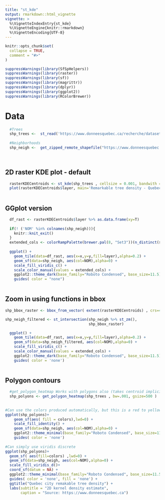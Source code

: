 ```yaml
---
title: "st_kde"
output: rmarkdown::html_vignette
vignette: >
  %\VignetteIndexEntry{st_kde}
  %\VignetteEngine{knitr::rmarkdown}
  %\VignetteEncoding{UTF-8}
---
```


```r
knitr::opts_chunk$set(
  collapse = TRUE,
  comment = "#>"
)
```

```r
suppressWarnings(library(SfSpHelpers))
suppressWarnings(library(raster))
suppressWarnings(library(sf))
suppressWarnings(library(magrittr))
suppressWarnings(library(dplyr))
suppressWarnings(library(ggplot2))
suppressWarnings(library(RColorBrewer))
```


# Data
```r

  #Trees
  shp_trees <-  st_read('https://www.donneesquebec.ca/recherche/dataset/bc5afddf-9439-4e96-84fb-f91847b722be/resource/bbdca0dd-82df-42f9-845b-32348debf8ab/download/vdq-arbrepotentielremarquable.geojson')
 
  #Neighborhoods
  shp_neigh <-  get_zipped_remote_shapefile("https://www.donneesquebec.ca/recherche/dataset/5b1ae6f2-6719-46df-bd2f-e57a7034c917/resource/508594dc-b090-407c-9489-73a1b46a8477/download/vdq-quartier.zip")
  
  
```


## 2D raster KDE plot - default
```r

  rasterKDECentroids <- st_kde(shp_trees , cellsize = 0.001, bandwith =c(.001, .001 ) )
  plot(rasterKDECentroids$layer, main='Remarkable tree density - Quebec City')
  
```
  
## GGplot version   
```r

  df_rast <- rasterKDECentroids$layer %>% as.data.frame(xy=T)
  
  if(! ('NOM' %in% colnames(shp_neigh))){
    knitr::knit_exit()
  }
  extended_cols <- colorRampPalette(brewer.pal(8, "Set3"))(n_distinct(shp_neigh[['NOM']]))
  
  ggplot() + 
    geom_tile(data=df_rast, aes(x=x,y=y,fill=layer),alpha=0.2) + 
    geom_sf(data=shp_neigh, aes(col=NOM),alpha=0) + 
    scale_fill_viridis_c() + 
    scale_color_manual(values = extended_cols) + 
    ggplot2::theme_dark(base_family="Roboto Condensed", base_size=11.5) +
    guides( color = "none") 
    
```


## Zoom in using functions in bbox
```r

shp_bbox_raster <- bbox_from_vector( extent(rasterKDECentroids) , crs=4326)

shp_neigh_filtered <- st_intersection(shp_neigh %>% st_zm(),
                                      shp_bbox_raster)

  ggplot() + 
    geom_tile(data=df_rast, aes(x=x,y=y,fill=layer),alpha=0.2) + 
    geom_sf(data=shp_neigh_filtered, aes(col=NOM),alpha=0) + 
    scale_fill_viridis_c() + 
    scale_color_manual(values = extended_cols) + 
    ggplot2::theme_dark(base_family="Roboto Condensed", base_size=11.5) +
    guides( color = 'none') 
  
```


## Polygon contours
```r

  #get_polygon_heatmap Works with polygons also (takes centroid implicitely)
  shp_polyons <- get_polygon_heatmap(shp_trees , bw=.001, gsize=500 )
 
 
#Can use the colors produced automatically, but this is a red to yellow gradient 
ggplot(shp_polyons)+
    geom_sf(aes( fill = colors),lwd=0) +
    scale_fill_identity() +
    geom_sf(data=shp_neigh, aes(col=NOM),alpha=0) + 
    ggplot2::theme_minimal(base_family="Roboto Condensed", base_size=11.5) +
    guides( color = 'none') 
 
#Can simply use viridis discrete
ggplot(shp_polyons)+
  geom_sf( aes(fill=colors) ,lwd=0) +
  geom_sf(data=shp_neigh, aes(col=NOM),alpha=0) + 
  scale_fill_viridis_d()+
  coord_sf(datum = NA) + 
  ggplot2::theme_minimal(base_family="Roboto Condensed", base_size=11.5) +
  guides( color = 'none', fill = 'none') +
  ggtitle("Quebec city remakable tree density") + 
  labs(subtitle = "2D kernel density estimate",
       caption = "Source: https://www.donneesquebec.ca")
 

```

